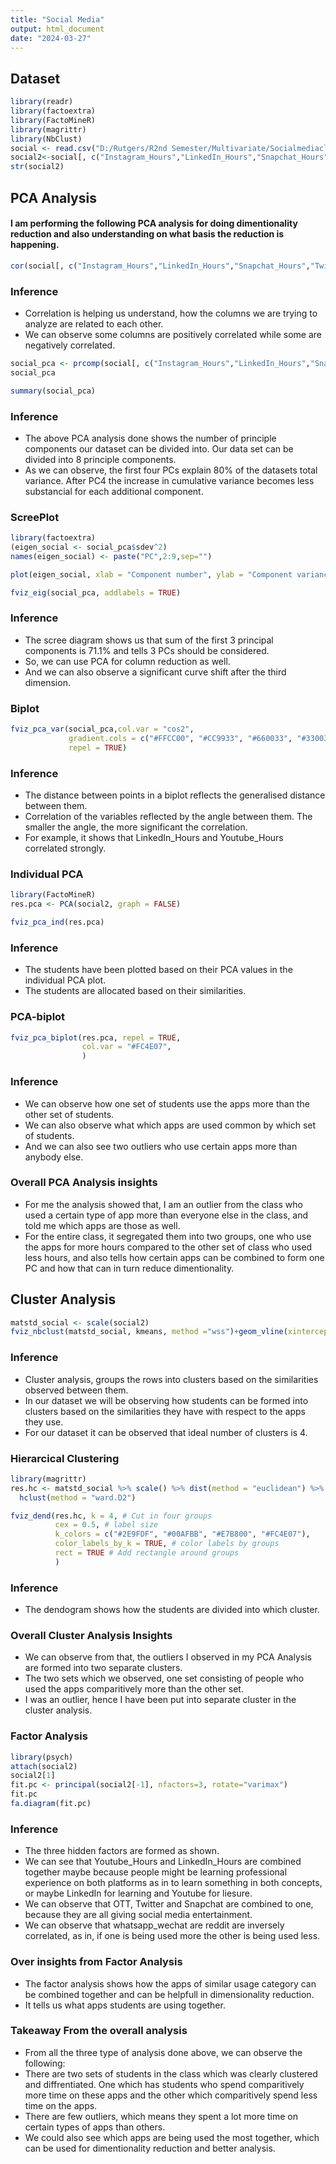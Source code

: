 ---
title: "Social Media"
output: html_document
date: "2024-03-27"
---

## Dataset

```{r}
library(readr)
library(factoextra)
library(FactoMineR)
library(magrittr)
library(NbClust)
social <- read.csv("D:/Rutgers/R2nd Semester/Multivariate/Socialmediacleaned.csv",row.names=1)
social2<-social[, c("Instagram_Hours","LinkedIn_Hours","Snapchat_Hours","Twitter_Hours","Whatsapp_Wechat_hours","Reddit_hours","Youtube_hours","OTT_hours")]
str(social2)
```

## PCA Analysis
#### I am performing the following PCA analysis for doing dimentionality reduction and also understanding on what basis the reduction is happening.


```{r}
cor(social[, c("Instagram_Hours","LinkedIn_Hours","Snapchat_Hours","Twitter_Hours","Whatsapp_Wechat_hours","Reddit_hours","Youtube_hours","OTT_hours")])
```

### Inference
* Correlation is helping us understand, how the columns we are trying to analyze are related to each other. 
* We can observe some columns are positively correlated while some are negatively correlated.

```{r}
social_pca <- prcomp(social[, c("Instagram_Hours","LinkedIn_Hours","Snapchat_Hours","Twitter_Hours","Whatsapp_Wechat_hours","Reddit_hours","Youtube_hours","OTT_hours")],scale=TRUE)
social_pca
```

```{r}
summary(social_pca)
```

### Inference
* The above PCA analysis done shows the number of principle components our dataset can be divided into. Our data set can be divided into 8 principle components.
* As we can observe, the first four PCs explain 80% of the datasets total variance. After PC4 the increase in cumulative variance becomes less substancial for each additional component.

### ScreePlot

```{r}
library(factoextra)
(eigen_social <- social_pca$sdev^2)
names(eigen_social) <- paste("PC",2:9,sep="")

plot(eigen_social, xlab = "Component number", ylab = "Component variance", type = "l", main = "Scree diagram")

fviz_eig(social_pca, addlabels = TRUE)
```

### Inference
* The scree diagram shows us that sum of the first 3 principal components is 71.1% and tells 3 PCs should be considered.
* So, we can use PCA for column reduction as well.
* And we can also observe a significant curve shift after the third dimension.

### Biplot

```{r}
fviz_pca_var(social_pca,col.var = "cos2",
             gradient.cols = c("#FFCC00", "#CC9933", "#660033", "#330033"),
             repel = TRUE)
```

### Inference
* The distance between points in a biplot reflects the generalised distance between them.
* Correlation of the variables reflected by the angle between them. The smaller the angle, the more significant the correlation.
* For example, it shows that LinkedIn_Hours and Youtube_Hours correlated strongly.

### Individual PCA

```{r}
library(FactoMineR)
res.pca <- PCA(social2, graph = FALSE)

fviz_pca_ind(res.pca)
```

### Inference
* The students have been plotted based on their PCA values in the individual PCA plot.
* The students are allocated based on their similarities.

### PCA-biplot

```{r}
fviz_pca_biplot(res.pca, repel = TRUE,
                col.var = "#FC4E07", 
                )
```

### Inference
* We can observe how one set of students use the apps more than the other set of students. 
* We can also observe what which apps are used common by which set of students.
* And we can also see two outliers who use certain apps more than anybody else.

### Overall PCA Analysis insights 
* For me the analysis showed that, I am an outlier from the class who used a certain type of app more than everyone else in the class, and told me which apps are those as well.
* For the entire class, it segregated them into two groups, one who use the apps for more hours compared to the other set of class who used less hours, and also tells how certain apps can be combined to form one PC and how that can in turn reduce dimentionality.

## Cluster Analysis


```{r}
matstd_social <- scale(social2)
fviz_nbclust(matstd_social, kmeans, method ="wss")+geom_vline(xintercept = 4, linetype = 2)
```

### Inference
* Cluster analysis, groups the rows into clusters based on the similarities observed between them.
* In our dataset we will be observing how students can be formed into clusters based on the similarities they have with respect to the apps they use.
* For our dataset it can be observed that ideal number of clusters is 4.

### Hierarcical Clustering

```{r}
library(magrittr)
res.hc <- matstd_social %>% scale() %>% dist(method = "euclidean") %>%
  hclust(method = "ward.D2")

fviz_dend(res.hc, k = 4, # Cut in four groups
          cex = 0.5, # label size
          k_colors = c("#2E9FDF", "#00AFBB", "#E7B800", "#FC4E07"),
          color_labels_by_k = TRUE, # color labels by groups
          rect = TRUE # Add rectangle around groups
          )
```

### Inference
* The dendogram shows how the students are divided into which cluster.

### Overall Cluster Analysis Insights
* We can observe from that, the outliers I observed in my PCA Analysis are formed into two separate clusters.
* The two sets which we observed, one set consisting of people who used the apps comparitively more than the other set.
* I was an outlier, hence I have been put into separate cluster in the cluster analysis.


### Factor Analysis

```{r}
library(psych)
attach(social2)
social2[1]
fit.pc <- principal(social2[-1], nfactors=3, rotate="varimax")
fit.pc
fa.diagram(fit.pc)
```

### Inference
* The three hidden factors are formed as shown.
* We can see that Youtube_Hours and LinkedIn_Hours are combined together maybe because people might be learning professional experience on both platforms as in to learn something in both concepts, or maybe LinkedIn for learning and Youtube for liesure.
* We can observe that OTT, Twitter and Snapchat are combined to one, because they are all giving social media entertainment.
* We can observe that whatsapp_wechat are reddit are inversely correlated, as in, if one is being used more the other is being used less.

### Over insights from Factor Analysis
* The factor analysis shows how the apps of similar usage category can be combined together and can be helpfull in dimensionality reduction.
* It tells us what apps students are using together.

### Takeaway From the overall analysis
* From all the three type of analysis done above, we can observe the following:
* There are two sets of students in the class which was clearly clustered and diffrentiated. One which has students who spend comparitively more time on these apps and the other which comparitively spend less time on the apps.
* There are few outliers, which means they spent a lot more time on certain types of apps than others.
* We could also see which apps are being used the most together, which can be used for dimentionality reduction and better analysis.

